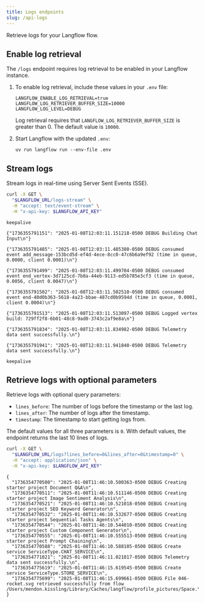 ```yaml
---
title: Logs endpoints
slug: /api-logs
---
```



Retrieve logs for your Langflow flow.

## Enable log retrieval

The `/logs` endpoint requires log retrieval to be enabled in your Langflow instance.

1. To enable log retrieval, include these values in your `.env` file:

    ```text
    LANGFLOW_ENABLE_LOG_RETRIEVAL=true
    LANGFLOW_LOG_RETRIEVER_BUFFER_SIZE=10000
    LANGFLOW_LOG_LEVEL=DEBUG
    ```

    Log retrieval requires that `LANGFLOW_LOG_RETRIEVER_BUFFER_SIZE` is greater than 0. The default value is `10000`.

2. Start Langflow with the updated `.env`:

   ```text
   uv run langflow run --env-file .env
   ```

## Stream logs

Stream logs in real-time using Server Sent Events (SSE).

<Tabs>
  <TabItem value="curl" label="curl" default>

```bash
curl -X GET \
  "$LANGFLOW_URL/logs-stream" \
  -H "accept: text/event-stream" \
  -H "x-api-key: $LANGFLOW_API_KEY"
```

  </TabItem>
  <TabItem value="result" label="Result">

```text
keepalive

{"1736355791151": "2025-01-08T12:03:11.151218-0500 DEBUG Building Chat Input\n"}

{"1736355791485": "2025-01-08T12:03:11.485380-0500 DEBUG consumed event add_message-153bcd5d-ef4d-4ece-8cc0-47c6b6a9ef92 (time in queue, 0.0000, client 0.0001)\n"}

{"1736355791499": "2025-01-08T12:03:11.499704-0500 DEBUG consumed event end_vertex-3d7125cd-7b8a-44eb-9113-ed5b785e3cf3 (time in queue, 0.0056, client 0.0047)\n"}

{"1736355791502": "2025-01-08T12:03:11.502510-0500 DEBUG consumed event end-40d0b363-5618-4a23-bbae-487cd0b9594d (time in queue, 0.0001, client 0.0004)\n"}

{"1736355791513": "2025-01-08T12:03:11.513097-0500 DEBUG Logged vertex build: 729ff2f8-6b01-48c8-9ad0-3743c2af9e8a\n"}

{"1736355791834": "2025-01-08T12:03:11.834982-0500 DEBUG Telemetry data sent successfully.\n"}

{"1736355791941": "2025-01-08T12:03:11.941840-0500 DEBUG Telemetry data sent successfully.\n"}

keepalive
```

  </TabItem>
</Tabs>

## Retrieve logs with optional parameters

Retrieve logs with optional query parameters:

- `lines_before`: The number of logs before the timestamp or the last log.
- `lines_after`: The number of logs after the timestamp.
- `timestamp`: The timestamp to start getting logs from.

The default values for all three parameters is `0`.
With default values, the endpoint returns the last 10 lines of logs.

<Tabs>
  <TabItem value="curl" label="curl" default>

```bash
curl -X GET \
  "$LANGFLOW_URL/logs?lines_before=0&lines_after=0&timestamp=0" \
  -H "accept: application/json" \
  -H "x-api-key: $LANGFLOW_API_KEY"
```

  </TabItem>
  <TabItem value="result" label="Result">

```text
{
  "1736354770500": "2025-01-08T11:46:10.500363-0500 DEBUG Creating starter project Document Q&A\n",
  "1736354770511": "2025-01-08T11:46:10.511146-0500 DEBUG Creating starter project Image Sentiment Analysis\n",
  "1736354770521": "2025-01-08T11:46:10.521018-0500 DEBUG Creating starter project SEO Keyword Generator\n",
  "1736354770532": "2025-01-08T11:46:10.532677-0500 DEBUG Creating starter project Sequential Tasks Agents\n",
  "1736354770544": "2025-01-08T11:46:10.544010-0500 DEBUG Creating starter project Custom Component Generator\n",
  "1736354770555": "2025-01-08T11:46:10.555513-0500 DEBUG Creating starter project Prompt Chaining\n",
  "1736354770588": "2025-01-08T11:46:10.588105-0500 DEBUG Create service ServiceType.CHAT_SERVICE\n",
  "1736354771021": "2025-01-08T11:46:11.021817-0500 DEBUG Telemetry data sent successfully.\n",
  "1736354775619": "2025-01-08T11:46:15.619545-0500 DEBUG Create service ServiceType.STORE_SERVICE\n",
  "1736354775699": "2025-01-08T11:46:15.699661-0500 DEBUG File 046-rocket.svg retrieved successfully from flow /Users/mendon.kissling/Library/Caches/langflow/profile_pictures/Space.\n"
}
```

  </TabItem>
</Tabs>